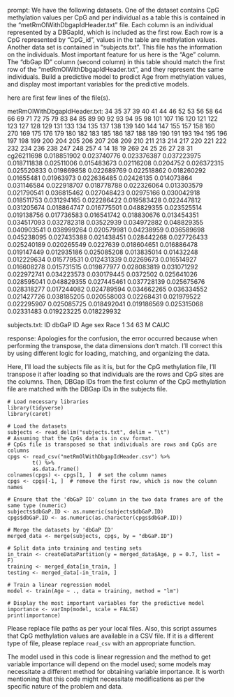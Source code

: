 prompt:
We have the following datasets. One of the dataset contains CpG methylation values per CpG and per individual as a table this is contained in the “metRmOlWithDbgapIdHeader.txt” file. Each column is an individual represented by a DBGapId, which is included as the first row. Each row is a CpG represented by "CpG_id", values in the table are methylation values. Another data set is contained in “subjects.txt”. This file has the information on the individuals. Most important feature for us here is the "Age" column. The "dbGap ID" column (second column) in this table should match the first row of the "metRmOlWithDbgapIdHeader.txt", and they represent the same individuals. Build a predictive model to predict Age from methylation values, and display most important variables for the predictive models. 

here are first few lines of the file(s).

metRmOlWithDbgapIdHeader.txt:
	34	35	37	39	40	41	44	46	52	53	56	58	64	66	69	71	72	75	79	83	84	85	89	90	92	93	94	95	98	101	107	116	120	121	122	123	127	128	129	131	133	134	135	137	138	139	140	144	147	155	157	158	160	270	169	175	176	179	180	182	183	185	186	187	188	189	190	191	193	194	195	196	197	198	199	200	204	205	206	207	208	209	210	211	213	214	217	220	221	222	232	234	236	238	247	248	257	4	14	18	19	269	24	25	26	27	28	31
cg26211698	0.018851902	0.023740776	0.023376387	0.037223975	0.018711838	0.02511006	0.015483673	0.02116208	0.0204752	0.026372315	0.025520833	0.019869858	0.022689769	0.022518862	0.018260292	0.01655481	0.01963973	0.022636485	0.02426135	0.014073864	0.031146584	0.022918707	0.018778788	0.022326064	0.013303579	0.021790541	0.036815462	0.027048423	0.02975166	0.030042918	0.018511753	0.031294165	0.022286422	0.019583428	0.022447812	0.031205674	0.018864747	0.016775501	0.048829355	0.023525514	0.019138756	0.017736583	0.016541742	0.018830676	0.013454351	0.034517093	0.032782318	0.03522939	0.034972882	0.048829355	0.040903541	0.038999264	0.020579981	0.04238959	0.036589698	0.045238095	0.027435388	0.021438451	0.028442268	0.027726433	0.025240189	0.020265549	0.0227639	0.018604651	0.016886478	0.019147449	0.012935186	0.025085208	0.013835014	0.01432248	0.012229634	0.015779531	0.012431339	0.02269673	0.016514927	0.016608278	0.015731515	0.019877977	0.028083819	0.031071292	0.022972741	0.034223573	0.030179445	0.0372502	0.025641026	0.028595041	0.048829355	0.027445461	0.037728139	0.025675676	0.028318277	0.017244082	0.024789594	0.034662265	0.036334552	0.021427726	0.038185205	0.020558003	0.02268431	0.021979522	0.022295907	0.025085725	0.018492041	0.019186569	0.025315068	0.02331483	0.019223225	0.018229932


subjects.txt:
ID	dbGaP ID	Age	sex	Race
1	34	63	M	CAUC


response:
Apologies for the confusion, the error occurred because when performing the transpose, the data dimensions don't match. I'll correct this by using different logic for loading, matching, and organizing the data.

Here, I'll load the subjects file as it is, but for the CpG methylation file, I'll transpose it after loading so that individuals are the rows and CpG sites are the columns. Then, DBGap IDs from the first column of the CpG methylation file are matched with the DBGap IDs in the subjects file.

```
# Load necessary libraries
library(tidyverse)
library(caret)

# Load the datasets
subjects <- read_delim("subjects.txt", delim = "\t")
# Assuming that the CpGs data is in csv format.
# CpGs file is transposed so that individuals are rows and CpGs are columns
cpgs <- read_csv("metRmOlWithDbgapIdHeader.csv") %>% 
        t() %>% 
        as.data.frame() 
colnames(cpgs) <- cpgs[1, ]  # set the column names
cpgs <- cpgs[-1, ]  # remove the first row, which is now the column names

# Ensure that the 'dbGaP ID' column in the two data frames are of the same type (numeric)
subjects$dbGaP.ID <- as.numeric(subjects$dbGaP.ID)
cpgs$dbGaP.ID <- as.numeric(as.character(cpgs$dbGaP.ID))

# Merge the datasets by 'dbGaP ID'
merged_data <- merge(subjects, cpgs, by = "dbGaP.ID")

# Split data into training and testing sets
in_train <- createDataPartition(y = merged_data$Age, p = 0.7, list = F)
training <- merged_data[in_train, ]
testing <- merged_data[-in_train, ]

# Train a linear regression model
model <- train(Age ~ ., data = training, method = "lm")

# Display the most important variables for the predictive model
importance <- varImp(model, scale = FALSE)
print(importance)
```

Please replace file paths as per your local files. Also, this script assumes that CpG methylation values are available in a CSV file. If it is a different type of file, please replace `read_csv` with an appropriate function.
 
The model used in this code is linear regression and the method to get variable importance will depend on the model used; some models may necessitate a different method for obtaining variable importance. It is worth mentioning that this code might necessitate modifications as per the specific nature of the problem and data.
